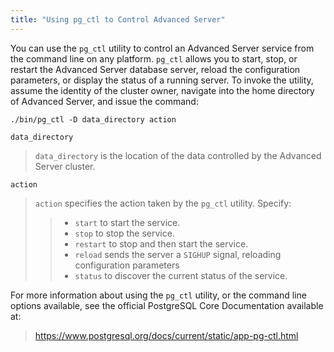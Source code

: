 ```yaml
---
title: "Using pg_ctl to Control Advanced Server"
---
```


<div id="using_pg_ctl_to_control_advanced_server" class="registered_link"></div>


You can use the `pg_ctl` utility to control an Advanced Server service from the command line on any platform. `pg_ctl` allows you to start, stop, or restart the Advanced Server database server, reload the configuration parameters, or display the status of a running server. To invoke the utility, assume the identity of the cluster owner, navigate into the home directory of Advanced Server, and issue the command:

``` text
./bin/pg_ctl -D data_directory action
```

`data_directory`

> `data_directory` is the location of the data controlled by the Advanced Server cluster.

`action`

> `action` specifies the action taken by the `pg_ctl` utility. Specify:
>
> > -   `start` to start the service.
> > -   `stop` to stop the service.
> > -   `restart` to stop and then start the service.
> > -   `reload` sends the server a `SIGHUP` signal, reloading configuration parameters
> > -   `status` to discover the current status of the service.

For more information about using the `pg_ctl` utility, or the command line options available, see the official PostgreSQL Core Documentation available at:

> <https://www.postgresql.org/docs/current/static/app-pg-ctl.html>
